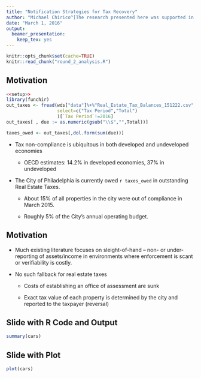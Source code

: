 ```yaml
---
title: "Notification Strategies for Tax Recovery"
author: "Michael Chirico^[The research presented here was supported in part by the Institute of Education Sciences, U.S. Department of Education, through Grant \\#R305B090015 to the University of Pennsylvania. The opinions expressed are those of the presenter and do not represent the views of the Institute or the U.S. Department of Education.], Robert Inman, Charles Loeffler, John MacDonald, Holger Sieg"
date: "March 1, 2016"
output: 
  beamer_presentation: 
    keep_tex: yes
---
```


```r
knitr::opts_chunk$set(cache=TRUE)
knitr::read_chunk("round_2_analysis.R")
```


## Motivation
```r
<<setup>>
library(funchir)
out_taxes <- fread(wds["data"]%+%"Real_Estate_Tax_Balances_151222.csv",
                   select=c("Tax Period","Total")
                   )[`Tax Period`!=2016]
out_taxes[ , due := as.numeric(gsub("\\$","",Total))]

taxes_owed <- out_taxes[,dol.form(sum(due))]
```


* Tax non-compliance is ubiquitous in both developed and undeveloped economies

    + OECD estimates: 14.2% in developed economies, 37% in undeveloped

* The City of Philadelphia is currently owed `r taxes_owed` in outstanding Real Estate Taxes.

    + About 15% of all properties in the city were out of compliance in March 2015.
   
    + Roughly 5% of the City's annual operating budget.

## Motivation

* Much existing literature focuses on sleight-of-hand -- non- or under-reporting of assets/income in environments where enforcement is scant or verifiability is costly.

* No such fallback for real estate taxes
 
    + Costs of establishing an office of assessment are sunk
   
    + Exact tax value of each property is determined by the city and reported to the taxpayer (reversal)

## Slide with R Code and Output

```r
summary(cars)
```

## Slide with Plot

```r
plot(cars)
```

